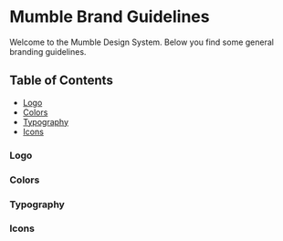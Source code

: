 
<Meta title="Branding" />

# Mumble Brand Guidelines
Welcome to the Mumble Design System. Below you find some general branding guidelines.

## Table of Contents
- [Logo](#logo)
- [Colors](#colors)
- [Typography](#typography)
- [Icons](#icons)

### Logo
<Canvas of={LogoStories.Default} />

### Colors
<Canvas of={ColorStories.Default} />

### Typography
<Canvas of={TypographyStories.Default} />

### Icons
<Canvas of={IconStories.Icons} />

